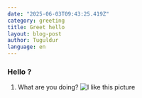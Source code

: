 ```yaml
---
date: "2025-06-03T09:43:25.419Z"
category: greeting
title: Greet hello
layout: blog-post
author: Tuguldur
language: en
---
```


### Hello ?

1. What are you doing?
   ![I like this picture](https://compote.slate.com/images/22ce4663-4205-4345-8489-bc914da1f272.jpeg?crop=1560%2C1040%2Cx0%2Cy0&width=2200)

